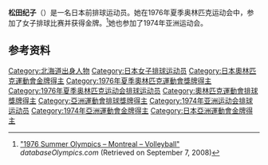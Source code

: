 {{Infobox sportsperson
| name           = 松田纪子
|show-medals=yes
|medaltemplates={{MedalSport | 女子[[排球|排球]]}}
{{MedalCountry | {{JPN}} }}
{{MedalCompetition|[[奥林匹克运动会|奥林匹克运动会]]}}
{{MedalGold| [[1976年夏季奥林匹克运动会|1976年 蒙特利尔]] |[[1976年夏季奧林匹克運動會排球比賽|女子团体]]}}
}}

'''松田纪子'''（{{bd|1952年|3月5日|||Matsuda Noriko}}）是一名日本前排球运动员。她在1976年夏季奥林匹克运动会中，参加了女子排球比赛并获得金牌。<ref name=db-ol-VOL1964>[http://www.databaseolympics.com/games/gamessport.htm?g=19&sp=VOL "1976 Summer Olympics – Montreal – Volleyball"] {{webarchive|url=https://web.archive.org/web/20150923212948/http://www.databaseolympics.com/games/gamessport.htm?g=19&sp=VOL |date=2015-09-23 }} ''databaseOlympics.com'' (Retrieved on September 7, 2008)</ref>她也参加了1974年亚洲运动会。

==参考资料==
{{Reflist}}

{{DEFAULTSORT:Matsuda Noriko}}
[[Category:北海道出身人物|Category:北海道出身人物]]
[[Category:日本女子排球运动员|Category:日本女子排球运动员]]
[[Category:日本奧林匹克運動會金牌得主|Category:日本奧林匹克運動會金牌得主]]
[[Category:1976年夏季奧林匹克運動會獎牌得主|Category:1976年夏季奧林匹克運動會獎牌得主]]
[[Category:1976年夏季奥林匹克运动会排球运动员|Category:1976年夏季奥林匹克运动会排球运动员]]
[[Category:奧林匹克運動會排球獎牌得主|Category:奧林匹克運動會排球獎牌得主]]
[[Category:亞洲運動會排球獎牌得主|Category:亞洲運動會排球獎牌得主]]
[[Category:1974年亚洲运动会排球运动员|Category:1974年亚洲运动会排球运动员]]
[[Category:1974年亞洲運動會金牌得主|Category:1974年亞洲運動會金牌得主]]
[[Category:日本亞洲運動會金牌得主|Category:日本亞洲運動會金牌得主]]